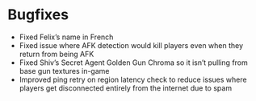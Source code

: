 # Bugfixes

- Fixed Felix’s name in French
- Fixed issue where AFK detection would kill players even when they return from being AFK
- Fixed Shiv’s Secret Agent Golden Gun Chroma so it isn’t pulling from base gun textures in-game
- Improved ping retry on region latency check to reduce issues where players get disconnected entirely from the internet due to spam
